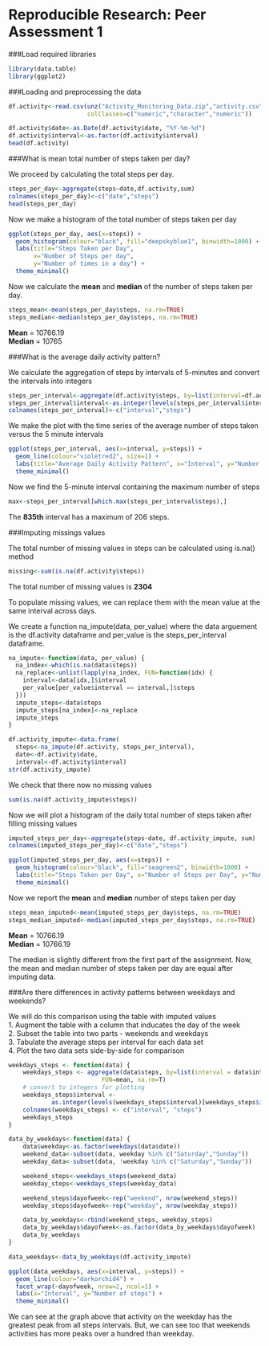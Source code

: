 Reproducible Research: Peer Assessment 1
==================================

###Load required libraries
```r
library(data.table)
library(ggplot2)
```

###Loading and preprocessing the data

```r
df.activity<-read.csv(unz("Activity_Monitoring_Data.zip","activity.csv"),header=TRUE,sep=",",
                      colClasses=c("numeric","character","numeric"))

df.activity$date<-as.Date(df.activity$date, "%Y-%m-%d")
df.activity$interval<-as.factor(df.activity$interval)
head(df.activity)
```

###What is mean total number of steps taken per day?

We proceed by calculating the total steps per day.
```r
steps_per_day<-aggregate(steps~date,df.activity,sum)
colnames(steps_per_day)<-c("date","steps")
head(steps_per_day)
```

Now we make a histogram of the total number of steps taken per day
```r
ggplot(steps_per_day, aes(x=steps)) +
  geom_histogram(colour="black", fill="deepskyblue1", binwidth=1000) +
  labs(title="Steps Taken per Day", 
       x="Number of Steps per day",
       y="Number of times in a day") +
  theme_minimal()
```

Now we calculate the **mean** and **median** of the number of steps taken per day.
```r
steps_mean<-mean(steps_per_day$steps, na.rm=TRUE)
steps_median<-median(steps_per_day$steps, na.rm=TRUE)
```
**Mean** = 10766.19  
**Median** = 10765

###What is the average daily activity pattern?

We calculate the aggregation of steps by intervals of 5-minutes and convert the intervals into integers
```r
steps_per_interval<-aggregate(df.activity$steps, by=list(interval=df.activity$interval), FUN=mean, na.rm=TRUE)
steps_per_interval$interval<-as.integer(levels(steps_per_interval$interval)[steps_per_interval$interval])
colnames(steps_per_interval)<-c("interval","steps")
```

We make the plot with the time series of the average number of steps taken versus the 5 minute intervals
```r
ggplot(steps_per_interval, aes(x=interval, y=steps)) +
  geom_line(colour="violetred2", size=1) +
  labs(title="Average Daily Activity Pattern", x="Interval", y="Number of steps") +
  theme_minimal()
```

Now we find the 5-minute interval containing the maximum number of steps
```r
max<-steps_per_interval[which.max(steps_per_interval$steps),]
```
The **835th** interval has a maximum of 206 steps.

###Imputing missings values

The total number of missing values in steps can be calculated using is.na() method
```r
missing<-sum(is.na(df.activity$steps))
```
The total number of missing values is **2304**

To populate missing values, we can replace them with the mean value at the same interval across days.  

We create a function na_impute(data, per_value) where the data arguement is the df.activity dataframe and per_value
is the steps_per_interval dataframe.
```r
na_impute<-function(data, per_value) {
  na_index<-which(is.na(data$steps))
  na_replace<-unlist(lapply(na_index, FUN=function(idx) {
    interval<-data[idx,]$interval
    per_value[per_value$interval == interval,]$steps
  }))
  impute_steps<-data$steps
  impute_steps[na_index]<-na_replace
  impute_steps
}

df.activity_impute<-data.frame(
  steps<-na_impute(df.activity, steps_per_interval),
  date<-df.activity$date,
  interval<-df.activity$interval)
str(df.activity_impute)
```

We check that there now no missing values
```r
sum(is.na(df.activity_impute$steps))
```

Now we will plot a histogram of the daily total number of steps taken after filling missing values
```r
imputed_steps_per_day<-aggregate(steps~date, df.activity_impute, sum)
colnames(imputed_steps_per_day)<-c("date","steps")

ggplot(imputed_steps_per_day, aes(x=steps)) +
  geom_histogram(colour="black", fill="seagreen2", binwidth=1000) +
  labs(title="Steps Taken per Day", x="Number of Steps per Day", y="Number of times in a day") +
  theme_minimal()
```

Now we report the **mean** and **median** number of steps taken per day
```r
steps_mean_imputed<-mean(imputed_steps_per_day$steps, na.rm=TRUE)
steps_median_imputed<-median(imputed_steps_per_day$steps, na.rm=TRUE)
```
**Mean** = 10766.19   
**Median** = 10766.19

The median is slightly different from the first part of the assignment. Now, the mean and median number of steps taken per day are equal after imputing data.

###Are there differences in activity patterns between weekdays and weekends?

We will do this comparison using the table with imputed values  
1. Augment the table with a column that inducates the day of the week  
2. Subset the table into two parts - weekends and weekdays  
3. Tabulate the average steps per interval for each data set  
4. Plot the two data sets side-by-side for comparison
```r
weekdays_steps <- function(data) {
    weekdays_steps <- aggregate(data$steps, by=list(interval = data$interval),
                          FUN=mean, na.rm=T)
    # convert to integers for plotting
    weekdays_steps$interval <- 
            as.integer(levels(weekdays_steps$interval)[weekdays_steps$interval])
    colnames(weekdays_steps) <- c("interval", "steps")
    weekdays_steps
}

data_by_weekdays<-function(data) {
    data$weekday<-as.factor(weekdays(data$date))
    weekend_data<-subset(data, weekday %in% c("Saturday","Sunday"))
    weekday_data<-subset(data, !weekday %in% c("Saturday","Sunday"))

    weekend_steps<-weekdays_steps(weekend_data)
    weekday_steps<-weekdays_steps(weekday_data)

    weekend_steps$dayofweek<-rep("weekend", nrow(weekend_steps))
    weekday_steps$dayofweek<-rep("weekday", nrow(weekday_steps))

    data_by_weekdays<-rbind(weekend_steps, weekday_steps)
    data_by_weekdays$dayofweek<-as.factor(data_by_weekdays$dayofweek)
    data_by_weekdays
}

data_weekdays<-data_by_weekdays(df.activity_impute)

ggplot(data_weekdays, aes(x=interval, y=steps)) +
  geom_line(colour="darkorchid4") +
  facet_wrap(~dayofweek, nrow=2, ncol=1) +
  labs(x="Interval", y="Number of steps") +
  theme_minimal()
```

We can see at the graph above that activity on the weekday has the greatest peak from all steps intervals. But, we can see too that weekends activities has more peaks over a hundred than weekday.
